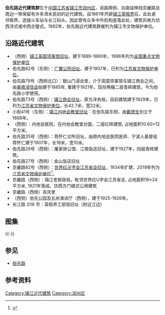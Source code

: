 {{文物保护单位
| 级别 = 市县级
| 市/县名 = 镇江市
| 图片 = Former Zhenjiang Chamber of Commerce 04 2013-04.JPG
| 名称 = 伯先路近代建筑群
| 编号 = 
| 分类 = 近现代重要史迹及代表性建筑
| 时代 = 
| 所在 = [[镇江市|镇江市]][[润州区|润州区]]
| 登录 = 
}}
'''伯先路近代建筑群'''位于[[中国|中国]][[江苏省|江苏省]][[镇江市|镇江市]][[润州区|润州区]]，该路两侧、向南延伸线京畿路及周边一带保留有许多清末民初的近代建筑。自1861年开辟[[镇江英租界|镇江英租界]]后，此处紧邻租界，连接火车站与长江码头，因此曾有众多中外机构座落此处，建筑风格为仿西洋式或中西合璧式。1992年，伯先路近代建筑群被列为镇江市文物保护单位。

== 沿路近代建筑 ==
*（西侧）[[镇江英国领事馆旧址|镇江英国领事馆旧址]]，建于1889-1890年，1996年列为[[全国重点文物保护单位|全国重点文物保护单位]]
*伯先路82号（东侧）：[[广肇公所旧址_(镇江)|广肇公所旧址]]，建于1907年，已列为[[江苏省文物保护单位|江苏省文物保护单位]]。　　
*伯先路79号（西侧北口）：银山门浸会堂，介于英国领事馆与镇江商会之间，由[[美南浸信会|美南浸信会]]始建于1885年, 重建于1921年，现存两幢二层青砖建筑，今为伯先路小学使用。
*伯先路73号（西侧）：[[镇江商会旧址|镇江商会旧址]]，原为洋务局，目前建筑建于1929年，已列为[[江苏省文物保护单位|江苏省文物保护单位]]。长42.7米，宽22米。　
*小街41号（东侧）：[[镇江内地会教堂旧址|镇江内地会教堂旧址]]：在伯先路东侧，由[[戴德生|戴德生]]创立于1868年。
*（西侧）：内地会医院，在内地会教堂对面，二层红砖建筑, 占地面积10.60×12平方米。
*伯先路35号（西侧）：蒋怀仁诊所旧址，由原内地会医院医师、宁波人基督徒蒋怀仁建于1907年，长18米，宽10米。　
*伯先路29号（西侧）：屠家骅公馆、江南饭店旧址，建于1927年，四层青砖建筑。　
*伯先路27号（西侧）：金山饭店旧址
*京畿路82号（西侧）：[[世界红卍字会江苏省会旧址|世界红卍字会江苏省会旧址]]，1934年扩建，2019年列为[[江苏省文物保护单位|江苏省文物保护单位]]<ref>{{cite web|url=http://jsswwj.jiangsu.gov.cn/art/2019/4/1/art_12960_8291591.html|title=省政府关于公布第八批江苏省文物保护单位的通知|accessdate=2019-09-07|work=|publisher=|archive-url=https://web.archive.org/web/20190820170642/http://jsswwj.jiangsu.gov.cn/art/2019/4/1/art_12960_8291591.html|archive-date=2019-08-20|dead-url=yes}}</ref>。
*京畿路（西侧）：镇江老邮政局，毗邻世界红U字会江苏省会, 占地面积16×24平方米, 1921年落成。仿西方门楼式公用建筑
*京畿路（西侧）吉庆里
*（西侧）伯先公园及五卅演讲厅（西侧），建于1925-1926年。
*长江路 209 号：英租界工部局旧址（附近江边）

== 图集 ==
{{multiple image
| align  = left
| image1 = Former Consulate of UK in Zhenjiang 2011-10.JPG
| width1 = 240
| caption1 = [[镇江英国领事馆旧址|镇江英国领事馆旧址]]
| image2 = The Former Building of Red Swastika Society in Jiangsu 01 2011-10.JPG
| width2 = 140
| caption2 = [[世界红卍字会江苏省会旧址|世界红卍字会江苏省会旧址]]
| image3 = Former Zhenjiang Chamber of Commerce 04 2013-04.JPG
| width3 = 240
| caption3 = [[镇江商会旧址|镇江商会旧址]]
| image4 = Guangdong and Zhaoqing Meeting Hall in Zhenjiang 2013-04.JPG
| width4 = 240
| caption4 = [[广肇公所旧址_(镇江)|广肇公所旧址]]}}
{{-}}

== 参见 ==
*[[伯先路|伯先路]]

== 参考资料 ==
{{reflist|2}}
[[Category:镇江近代建筑|Category:镇江近代建筑]]
[[Category:润州区|Category:润州区]]